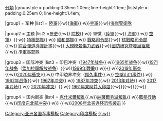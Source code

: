 {{military navigation 
|style = wide 
|name = 印度軍事 
|title = {{flagicon|India}} [[印度武裝部隊|印度軍事]] 
|above = {{nowrap begin}}[[Portal:印度軍事主題|主題]]{{·}}[[:Category:印度軍事|分類]]{{nowrap end}} 
|groupstyle = padding:0.35em 1.0em; line-height:1.1em; <!--reduces wide gap between wrapped groupname lines--> 
|liststyle = padding:0.25em 0; line-height:1.4em; <!--otherwise lists can appear to form continuous whole--> 

|group1 = 军种
|list1 = [[印度陸軍|陸軍]]{{·w}}[[印度海軍|海軍]]{{·w}}[[印度空軍|空軍]]{{·w}}[[印度海岸警衛隊|海岸警衛隊]]

|group2 = 主题
|list2 =[[印度軍事史|歷史]]{{·w}} [[印度軍事院校|院校]]{{·w}} 軍徽（[[印度陸軍軍徽|陸軍]]{{·w}} [[印度海軍軍徽|海軍]]{{·w}} [[印度空軍軍徽|空軍]]）{{·w}} [[印度特種部隊|特種部隊]]{{·w}} [[印度維和部隊|維和部隊]]{{·w}} [[戰略司令部]]{{·w}} [[核戰略司令部]]{{·w}} [[綜合彈道導彈計畫]]{{·w}} [[印度大規模殺傷性武器|大規模殺傷力武器]]{{·w}}[[國防研究暨發展組織]]{{·w}} [[印度準軍事部隊|準軍事部隊]]

|group3 = 国际冲突
|list3 = {{nowrap begin}}印巴冲突（[[克什米尔战争|1947年战争]]{{·w}}[[第二次印巴战争|1965年战争]]{{·w}}[[1971年印巴战争|1971年战争]]（[[孟加拉国解放战争]]）{{·w}}[[卡吉爾戰爭|1999年戰爭]]{{·w}}{{tsl|en|Siachen conflict|錫亞琴冰川衝突}}{{·w}}[[2019年印巴武裝衝突|2019年衝突]]{{·w}}[[2020年11月印度-巴基斯坦邊境衝突|2020年衝突]]){{.w}} 中印边界冲突（[[朗久事件]]{{.w}} [[空喀山口事件]]{{.w}} [[中印边境战争|1962年战争]]{{.w}} [[1967年中印边境冲突|1967年冲突]]{{.w}} [[1987年中印边境冲突|1987年冲突]]{{.w}} [[2013年斗拉特别奥里地事件|2013年对峙]]{{.w}} [[2017年中印边境对峙事件|2017年对峙]]{{.w}} [[2020年中印边境冲突|2020年冲突]]）{{.w}} [[1961年果阿并入印度]]{{·w}}{{tsl|en|Indian intervention in the Sri Lankan Civil War|印度干預斯里蘭卡內戰}}{{·w}}{{tsl|en|1988 Maldives coup d'état|1988年马尔代夫政变|仙人掌行动}}{{·w}}{{tsl|en|2001 Bangladesh–India border clashes|2001年印度孟加拉邊界衝突}}

|group4 = 国内衝突
|list4 = [[查谟和克什米尔叛乱|克什米爾叛亂]]{{.w}}[[納薩爾毛派叛亂]]{{·w}}[[藍星行動]]{{·w}}[[印度东北部冲突]]{{·w}}{{tsl|en|Insurgency in Punjab|旁遮普邦叛乱}} {{·w}}[[2008年孟买连环恐怖袭击]]<!--2013年印度-->{{nowrap end}} }}
<noinclude>
[[Category:亚洲各国军事模板]]
[[Category:印度模板]]
[[Category:印度军事|{{.w}}]]
</noinclude>